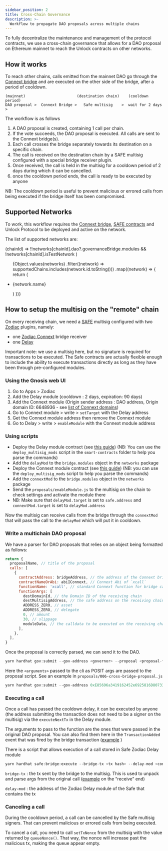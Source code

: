 ```yaml
---
sidebar_position: 2
title: Cross-Chain Governance
description: >-
  Workflow to propagate DAO proposals across multiple chains
---
```



To fully decentralize the maintenance and management of the protocol contracts, we use a cross-chain governance that allows for a DAO proposal on Ethereum mainnet to reach the Unlock contracts on other networks.

## How it works

To reach other chains, calls emitted from the mainnet DAO go through the [Connext bridge](https://www.connext.network/) and are executed on the other side of the bridge, after a period of cooldown.

```
(mainnet)                       (destination chain)    (cooldown period)
DAO proposal >  Connext Bridge >   Safe multisig    >  wait for 2 days   >
```

The workflow is as follows

1. A DAO proposal is created, containing 1 call per chain.
2. If the vote succeeds, the DAO proposal is executed. All calls are sent to the Connext bridge(s).
3. Each call crosses the bridge separately towards its destination on a specific chain.
4. The call is received on the destination chain by a SAFE multisig configured with a special bridge receiver plugin.
5. Once received, the call is held in the multisig for a cooldown period of 2 days during which it can be cancelled.
6. once the cooldown period ends, the call is ready to be executed by anyone

NB: The cooldown period is useful to prevent malicious or errored calls from being executed if the bridge itself has been compromised.

## Supported Networks

To work, this workflow requires the [Connext bridge](https://bridge.connext.network/), [SAFE contracts](https://safe.global/) and Unlock Protocol to be deployed
and active on the network.

The list of supported networks are:

  (chainId) =>
    !!networks[chainId].dao?.governanceBridge.modules &&
    !networks[chainId].isTestNetwork
)

<ul>
  {Object.values(networks)
    .filter((network) => supportedChains.includes(network.id.toString()))
    .map((network) => {
      return (
        <li key={network.id}>
          <p>{network.name}</p>
        </li>
      )
    })}
</ul>

## How to setup the multisig on the "remote" chain

On every receiving chain, we need a [SAFE](https://safe.global/) multisig configured with two [Zodiac](https://zodiac.wiki/index.php/ZODIAC.WIKI) plugins, namely:

- one [Zodiac Connext](https://github.com/gnosis/zodiac-module-connext/) bridge receiver
- one [Delay](https://zodiac.wiki/index.php/Category:Delay_Modifier)

Important note: we use a multisig here, but no signature is required for transactions to be executed. The Safe contracts are actually flexible enough to include the ability to execute transactions directly as long as they have been through pre-configured modules.

### Using the Gnosis web UI

1. Go to Apps > Zodiac
2. Add the Delay module (cooldown : 2 days, expiration: 90 days)
3. Add the Connext module (Origin sender address : DAO address, Origin domain ID: 6648936 - see [list of Connext domains](https://docs.connext.network/resources/deployments#ethereum))
4. Go to Connext module > write > `setTarget` with the Delay address
5. Get the Connext module address then remove the Connext module
6. Go to Delay > write > `enableModule` with the Connext module address

### Using scripts

- Deploy the Delay module contract (see [this guide](https://github.com/gnosis/zodiac-modifier-delay/blob/main/docs/setup_guide.md))
  (NB: You can use the `deploy_multisig_mods` script in the `smart-contracts` folder to help you parse the commands)
- Add the `delayMod` to the `bridge.modules` object in the `networks` package
- Deploy the Connext module contract (see [this guide](https://github.com/gnosis/zodiac-modifier-delay/blob/main/docs/setup_guide.md)) (NB: you can use the `deploy_multisig_mods` script to help you parse the commands)
- Add the `connextMod` to the `bridge.modules` object in the `networks` package
- Send the `proposals/enableModule.js` to the multisig on the chain to check settings and activate the module there
- NB: Make sure that `delayMod.target` is set to `safe.address` and `connextMod.target` is set to `delayMod.address`

Now the multisig can receive calls from the bridge through the `connextMod` that will pass the call to the `delayMod` which will put it in cooldown.

### Write a multichain DAO proposal

We have a parser for DAO proposals that relies on an object being formatted as follows:

```jsx
return {
  proposalName, // title of the proposal
  calls: [
    {
      contractAddress: bridgeAddress, // the address of the Connext bridge
      contractNameOrAbi: abiIConnext, // Connext Abi of `xcall`
      functionName: 'xcall', // standard Connext function for bridge call
      functionArgs: [
        destDomainId, // the Domain ID of the receiving chain
        destMultisigAddress, // the safe address on the receiving chain
        ADDRESS_ZERO, // asset
        ADDRESS_ZERO, // delegate
        0, // amount
        30, // slippage
        moduleData, // the calldata to be executed on the receiving chain
      ],
    },
  ],
}
```

Once the proposal is correctly parsed, we can send it to the DAO.

```jsx
yarn hardhat gov:submit --gov-address <governor> --proposal <proposal-filepath> --network gnosis <arguments>
```

Here the `<arguments>` passed to the cli as POSIT args are passed to the proposal script. See an example in `proposals/006-cross-bridge-proposal.js`

```jsx
yarn hardhat gov:submit --gov-address 0xE85696a3419162452e6925816D8073374e4190b7 --proposal proposals/006-cross-bridge-proposal.js --network gnosis 137 0xfa2709Aa98F051c4190d70dE38F7c7A330c60ab7 0x2411336105D4451713d23B5156038A48569EcE3a
```

### Executing a call

Once a call has passed the cooldown delay, it can be executed by anyone (the address submitting the transaction does not need to be a signer on the multisig) via the `executeNextTx` in the Delay module.

The arguments to pass to the function are the ones that were passed in the original DAO proposal. You can also find them here in the `TransactionAdded` event that was fired by the bridge transaction ([example](https://polygonscan.com/tx/0xc7bb22753a6c9fccb9c389cd2c3108361f6ed9d3e069134844842d63cdd24ca9#eventlog) )

There is a script that allows execution of a call stored in Safe Zodiac Delay module

```jsx
yarn hardhat safe:bridge:execute --bridge-tx <tx hash> --delay-mod <contract address> --network <network name>
```

`bridge-tx` : the tx sent by the bridge to the multisig. This is used to unpack and parse args from the original call ([example](https://connextscan.io/tx/0xb24ccc8a014be54acfe764f86c04ca9ec7669a8aaafb38610b1cc029a37379a2) on the “receive” end)

`delay-mod` : the address of the Zodiac Delay module of the Safe that contains the tx

### Canceling a call

During the cooldown period, a call can be cancelled by the Safe multisig signers. That can prevent malicious or errored calls from being executed.

To cancel a call, you need to call `setTxNonce` from the multisig with the value returned by `queueNonce()`. That way, the nonce will increase past the malicious tx, making the queue appear empty.
